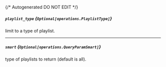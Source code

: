 {/* Autogenerated DO NOT EDIT  */}

##### `playlist_type` *{`Optional[operations.PlaylistType]`}*
limit to a type of playlist.

<Collapsible openLabel={Labels.showProperties} closeLabel={Labels.hideProperties}>
  <PlaylistType />
</Collapsible>

---
##### `smart` *{`Optional[operations.QueryParamSmart]`}*
type of playlists to return (default is all).

<Collapsible openLabel={Labels.showProperties} closeLabel={Labels.hideProperties}>
  <QueryParamSmart />
</Collapsible>


